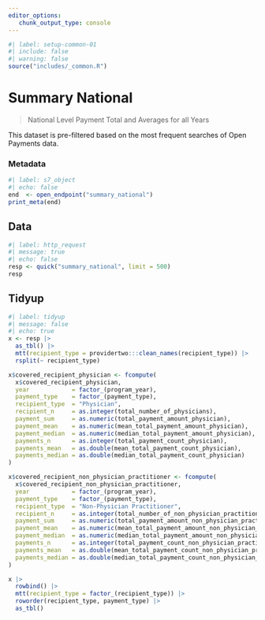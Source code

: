 ```yaml
---
editor_options: 
   chunk_output_type: console
---
```


```r
#| label: setup-common-01
#| include: false
#| warning: false
source("includes/_common.R")
```

# Summary National {#sec-opennation}

> National Level Payment Total and Averages for all Years

This dataset is pre-filtered based on the most frequent searches of Open Payments data.

### Metadata

```r
#| label: s7_object
#| echo: false
end  <- open_endpoint("summary_national")
print_meta(end)
```

## Data

```r
#| label: http_request
#| message: true
#| echo: false
resp <- quick("summary_national", limit = 500)
resp
```

## Tidyup

```r
#| label: tidyup
#| message: false
#| echo: true
x <- resp |>
  as_tbl() |>
  mtt(recipient_type = providertwo:::clean_names(recipient_type)) |>
  rsplit(~ recipient_type)

x$covered_recipient_physician <- fcompute(
  x$covered_recipient_physician,
  year            = factor_(program_year),
  payment_type    = factor_(payment_type),
  recipient_type  = "Physician",
  recipient_n     = as.integer(total_number_of_physicians),
  payment_sum     = as.numeric(total_payment_amount_physician),
  payment_mean    = as.numeric(mean_total_payment_amount_physician),
  payment_median  = as.numeric(median_total_payment_amount_physician),
  payments_n      = as.integer(total_payment_count_physician),
  payments_mean   = as.double(mean_total_payment_count_physician),
  payments_median = as.double(median_total_payment_count_physician)
)

x$covered_recipient_non_physician_practitioner <- fcompute(
  x$covered_recipient_non_physician_practitioner,
  year            = factor_(program_year),
  payment_type    = factor_(payment_type),
  recipient_type  = "Non-Physician Practitioner",
  recipient_n     = as.integer(total_number_of_non_physician_practitioners),
  payment_sum     = as.numeric(total_payment_amount_non_physician_practitioner),
  payment_mean    = as.numeric(mean_total_payment_amount_non_physician_practitioner),
  payment_median  = as.numeric(median_total_payment_amount_non_physician_practitioner),
  payments_n      = as.integer(total_payment_count_non_physician_practitioner),
  payments_mean   = as.double(mean_total_payment_count_non_physician_practitioner),
  payments_median = as.double(median_total_payment_count_non_physician_practitioner)
)

x |>
  rowbind() |>
  mtt(recipient_type = factor_(recipient_type)) |>
  roworder(recipient_type, payment_type) |>
  as_tbl()
```

